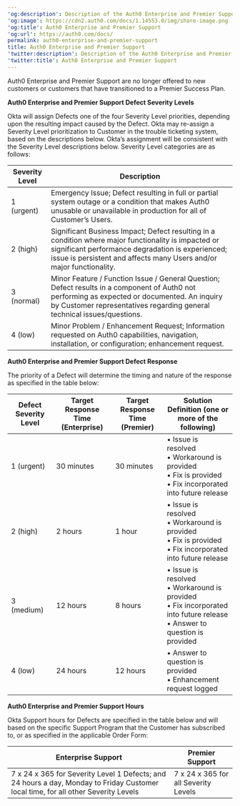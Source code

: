 ---
'og:description': Description of the Auth0 Enterprise and Premier Support plans
'og:image': https://cdn2.auth0.com/docs/1.14553.0/img/share-image.png
'og:title': Auth0 Enterprise and Premier Support
'og:url': https://auth0.com/docs/
permalink: auth0-enterprise-and-premier-support
title: Auth0 Enterprise and Premier Support
'twitter:description': Description of the Auth0 Enterprise and Premier Support plans
'twitter:title': Auth0 Enterprise and Premier Support
---
Auth0 Enterprise and Premier Support are no longer offered to new customers or customers that have transitioned to a Premier Success Plan.

**Auth0 Enterprise and Premier Support Defect Severity Levels**

Okta will assign Defects one of the four Severity Level priorities, depending upon the resulting impact caused by the Defect. Okta may re-assign a Severity Level prioritization to Customer in the trouble ticketing system, based on the descriptions below. Okta’s assignment will be consistent with the Severity Level descriptions below. Severity Level categories are as follows:

<table class="table"><thead>
<tr>
<th>Severity Level</th>
<th>Description</th>
</tr>
</thead>
<tbody>
<tr>
<td>1 (urgent)</td>
<td>Emergency Issue; Defect resulting in full or partial system outage or a condition that makes Auth0 unusable or unavailable in production for all of Customer’s Users.</td>
</tr>
<tr>
<td>2 (high)</td>
<td>Significant Business Impact; Defect resulting in a condition where major functionality is impacted or significant performance degradation is experienced; issue is persistent and affects many Users and/or major functionality.</td>
</tr>
<tr>
<td>3 (normal)</td>
<td>Minor Feature / Function Issue / General Question; Defect results in a component of Auth0 not performing as expected or documented. An inquiry by Customer representatives regarding general technical issues/questions.</td>
</tr>
<tr>
<td>4 (low)</td>
<td>Minor Problem / Enhancement Request; Information requested on Auth0 capabilities, navigation, installation, or configuration; enhancement request.</td>
</tr>
</tbody>
</table>

**Auth0 Enterprise and Premier Support Defect Response**

The priority of a Defect will determine the timing and nature of the response as specified in the table below:

<table class="table"><thead>
<tr>
<th>Defect Severity Level</th>
<th>Target Response Time (Enterprise)</th>
<th>Target Response Time (Premier)</th>
<th>Solution Definition (one or more of the following)</th>
</tr>
</thead>
<tbody>
<tr>
<td>1 (urgent)</td>
<td>30 minutes</td>
<td>30 minutes</td>
<td>• Issue is resolved <br/> • Workaround is provided <br/>• Fix is provided <br/>• Fix incorporated into future release</td>
</tr>
<tr>
<td>2 (high)</td>
<td>2 hours</td>
<td>1 hour</td>
<td>• Issue is resolved <br/> • Workaround is provided <br/>• Fix is provided <br/>• Fix incorporated into future release</td>
</tr>
<tr>
<td>3 (medium)</td>
<td>12 hours</td>
<td>8 hours</td>
<td>• Issue is resolved <br/> • Workaround is provided <br/>• Fix incorporated into future release<br/>• Answer to question is provided</td>
</tr>
<tr>
<td>4 (low)</td>
<td>24 hours</td>
<td>12 hours</td>
<td>• Answer to question is provided <br/>• Enhancement request logged</td>
</tr>
</tbody>
</table>

**Auth0 Enterprise and Premier Support Hours**

Okta Support hours for Defects are specified in the table below and will based on the specific Support Program that the Customer has subscribed to, or as specified in the applicable Order Form:

<table class="table"><thead>
<tr>
<th>Enterprise Support</th>
<th>Premier Support</th>
</tr>
</thead>
<tbody>
<tr>
<td>7 x 24 x 365 for Severity Level 1 Defects; and 24 hours a day, Monday to Friday Customer local time, for all other Severity Levels</td>
<td>7 x 24 x 365 for all Severity Levels</td>
</tr>
</tbody>
</table>